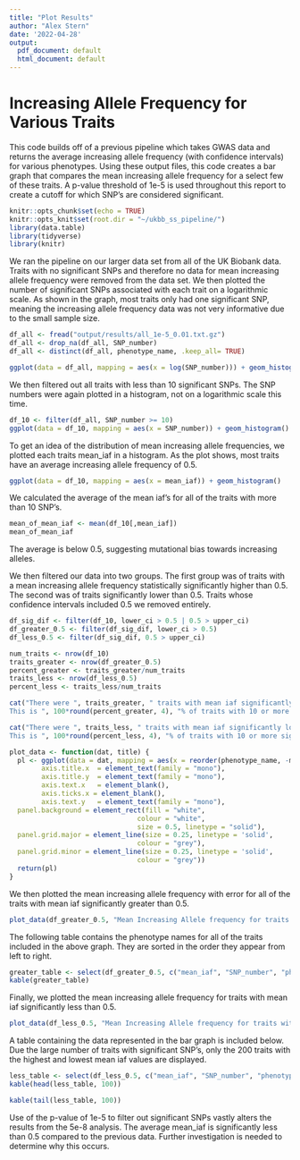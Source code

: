 ```yaml
---
title: "Plot Results"
author: "Alex Stern"
date: '2022-04-28'
output:
  pdf_document: default
  html_document: default
---
```

# Increasing Allele Frequency for Various Traits
This code builds off of a previous pipeline which takes GWAS data and returns the average increasing allele frequency (with confidence intervals) for various phenotypes. Using these output files, this code creates a bar graph that compares the mean increasing allele frequency for a select few of these traits. A p-value threshold of 1e-5 is used throughout this report to create a cutoff for which SNP's are considered significant. <br>

```r
knitr::opts_chunk$set(echo = TRUE)
knitr::opts_knit$set(root.dir = "~/ukbb_ss_pipeline/")
library(data.table)
library(tidyverse)
library(knitr)
```

We ran the pipeline on our larger data set from all of the UK Biobank data. Traits with no significant SNPs and therefore no data for mean increasing allele frequency were removed from the data set. We then plotted the number of significant SNPs associated with each trait on a logarithmic scale. As shown in the graph, most traits only had one significant SNP, meaning the increasing allele frequency data was not very informative due to the small sample size. <br>  

```r
df_all <- fread("output/results/all_1e-5_0.01.txt.gz")
df_all <- drop_na(df_all, SNP_number)
df_all <- distinct(df_all, phenotype_name, .keep_all= TRUE)

ggplot(data = df_all, mapping = aes(x = log(SNP_number))) + geom_histogram()
```
We then filtered out all traits with less than 10 significant SNPs. The SNP numbers were again plotted in a histogram, not on a logarithmic scale this time. <br>  

```r
df_10 <- filter(df_all, SNP_number >= 10)
ggplot(data = df_10, mapping = aes(x = SNP_number)) + geom_histogram()
```

To get an idea of the distribution of mean increasing allele frequencies, we plotted each traits mean_iaf in a histogram. As the plot shows, most traits have an average increasing allele frequency of 0.5. <br>
```r
ggplot(data = df_10, mapping = aes(x = mean_iaf)) + geom_histogram()
```
We calculated the average of the mean iaf's for all of the traits with more than 10 SNP's. 
```r
mean_of_mean_iaf <- mean(df_10[,mean_iaf])
mean_of_mean_iaf
```
The average is below 0.5, suggesting mutational bias towards increasing alleles.

We then filtered our data into two groups. The first group was of traits with a mean increasing allele frequency statistically significantly higher than 0.5. The second was of traits significantly lower than 0.5. Traits whose confidence intervals included 0.5 we removed entirely.
```r
df_sig_dif <- filter(df_10, lower_ci > 0.5 | 0.5 > upper_ci)
df_greater_0.5 <- filter(df_sig_dif, lower_ci > 0.5)
df_less_0.5 <- filter(df_sig_dif, 0.5 > upper_ci)
```


```r

num_traits <- nrow(df_10)
traits_greater <- nrow(df_greater_0.5)
percent_greater <- traits_greater/num_traits
traits_less <- nrow(df_less_0.5)
percent_less <- traits_less/num_traits
```

```r
cat("There were ", traits_greater, " traits with mean iaf significantly higher than 0.5.
This is ", 100*round(percent_greater, 4), "% of traits with 10 or more significant SNPs.")
```

```r
cat("There were ", traits_less, " traits with mean iaf significantly lower than 0.5.
This is ", 100*round(percent_less, 4), "% of traits with 10 or more significant SNPs.")
```

```r
plot_data <- function(dat, title) {
  pl <- ggplot(data = dat, mapping = aes(x = reorder(phenotype_name, -mean_iaf), y = mean_iaf)) + geom_col(fill = "lightblue1") + theme(axis.text.x = element_text(angle = 45, hjust = 1, size = 3)) + geom_errorbar(aes(y = mean_iaf, ymax = upper_ci, ymin = lower_ci)) + geom_point(aes(y = mean_iaf)) + geom_hline(yintercept = 0.5, alpha = 0.5, linetype = "dashed", color = "red") + ggtitle(title) + xlab("Phenotype") + ylab("Mean Increasing Allele Frequency") + theme(plot.title    = element_text(family = "mono", size = 10),
        axis.title.x  = element_text(family = "mono"),
        axis.title.y  = element_text(family = "mono"),
        axis.text.x   = element_blank(),
        axis.ticks.x = element_blank(),
        axis.text.y   = element_text(family = "mono"),
  panel.background = element_rect(fill = "white",
                                colour = "white",
                                size = 0.5, linetype = "solid"),
  panel.grid.major = element_line(size = 0.25, linetype = 'solid',
                                colour = "grey"), 
  panel.grid.minor = element_line(size = 0.25, linetype = 'solid',
                                colour = "grey"))
  return(pl)
}
```
We then plotted the mean increasing allele frequency with error for all of the traits with mean iaf significantly greater than 0.5.
```r
plot_data(df_greater_0.5, "Mean Increasing Allele frequency for traits with mean_iaf > 0.5")
```
The following table contains the phenotype names for all of the traits included in the above graph. They are sorted in the order they appear from left to right.
```r
greater_table <- select(df_greater_0.5, c("mean_iaf", "SNP_number", "phenotype_name")) %>% arrange(desc(mean_iaf))
kable(greater_table)
```




Finally, we plotted the mean increasing allele frequency for traits with mean iaf significantly less than 0.5.



```r
plot_data(df_less_0.5, "Mean Increasing Allele frequency for traits with mean_iaf < 0.5")
```
A table containing the data represented in the bar graph is included below. Due the large number of traits with significant SNP's, only the 200 traits with the highest and lowest mean iaf values are displayed.
```r
less_table <- select(df_less_0.5, c("mean_iaf", "SNP_number", "phenotype_name")) %>% arrange(desc(mean_iaf))
kable(head(less_table, 100))
```
```r
kable(tail(less_table, 100))
```

Use of the p-value of 1e-5 to filter out significant SNPs vastly alters the results from the 5e-8 analysis. The average mean_iaf is significantly less than 0.5 compared to the previous data. Further investigation is needed to determine why this occurs.